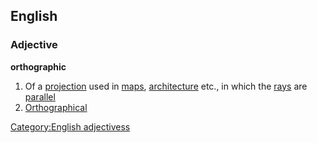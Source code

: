 ==English==
===Adjective===
'''orthographic'''
#Of a [[projection]] used in [[map]]s, [[architecture]] etc., in which the [[ray]]s are [[parallel]]
#[[Orthographical]]
[[Category:English adjectivess]]